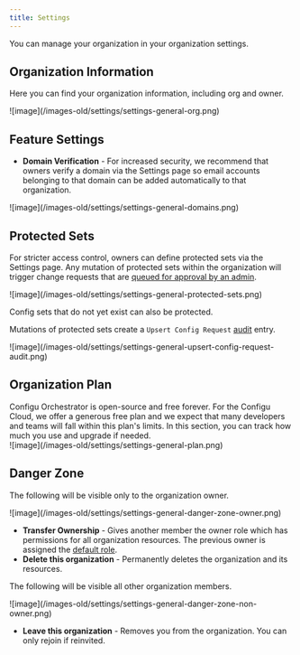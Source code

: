 ```yaml
---
title: Settings
---
```


You can manage your organization in your organization settings.

## Organization Information

Here you can find your organization information, including org and owner.

<Frame>![image](/images-old/settings/settings-general-org.png)</Frame>

## Feature Settings

- **Domain Verification** - For increased security, we recommend that owners verify a domain via the Settings page so email accounts belonging to that domain can be added automatically to that organization.

<Frame>![image](/images-old/settings/settings-general-domains.png)</Frame>

## Protected Sets

For stricter access control, owners can define protected sets via the Settings page. Any mutation of protected sets within the organization will trigger change requests that are [queued for approval by an admin](/integrations/store/configu/approval-queue).

<Frame>![image](/images-old/settings/settings-general-protected-sets.png)</Frame>

<Tip>Config sets that do not yet exist can also be protected.</Tip>

Mutations of protected sets create a `Upsert Config Request` [audit](/integrations/store/configu/audit-logs) entry.

<Frame>![image](/images-old/settings/settings-general-upsert-config-request-audit.png)</Frame>

## Organization Plan

<Note>
  Configu Orchestrator is open-source and free forever. For the Configu Cloud, we offer a generous
  free plan and we expect that many developers and teams will fall within this plan's limits. In
  this section, you can track how much you use and upgrade if needed.
</Note>

<br />

<Frame>![image](/images-old/settings/settings-general-plan.png)</Frame>

## Danger Zone

The following will be visible only to the organization owner.

<Frame>![image](/images-old/settings/settings-general-danger-zone-owner.png)</Frame>

- **Transfer Ownership** - Gives another member the owner role which has permissions for all organization resources. The previous owner is assigned the [default role](/integrations/store/configu/authorization#default-role).
- **Delete this organization** - Permanently deletes the organization and its resources.

The following will be visible all other organization members.

<Frame>![image](/images-old/settings/settings-general-danger-zone-non-owner.png)</Frame>

- **Leave this organization** - Removes you from the organization. You can only rejoin if reinvited.
